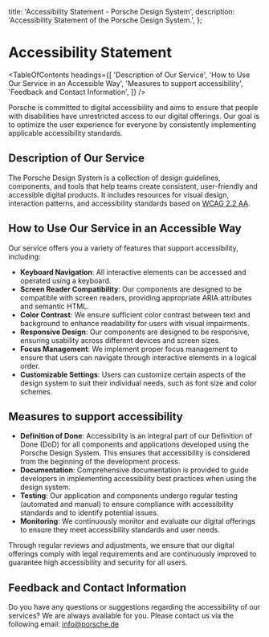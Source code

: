 
  title: 'Accessibility Statement - Porsche Design System',
  description: 'Accessibility Statement of the Porsche Design System.',
};

# Accessibility Statement

<TableOfContents
  headings={[
    'Description of Our Service',
    'How to Use Our Service in an Accessible Way',
    'Measures to support accessibility',
    'Feedback and Contact Information',
  ]}
/>

Porsche is committed to digital accessibility and aims to ensure that people with disabilities have unrestricted access
to our digital offerings. Our goal is to optimize the user experience for everyone by consistently implementing
applicable accessibility standards.

## Description of Our Service

The Porsche Design System is a collection of design guidelines, components, and tools that help teams create consistent,
user-friendly and accessible digital products. It includes resources for visual design, interaction patterns, and
accessibility standards based on [WCAG 2.2 AA](https://w3.org/WAI/standards-guidelines/wcag).

## How to Use Our Service in an Accessible Way

Our service offers you a variety of features that support accessibility, including:

- **Keyboard Navigation**: All interactive elements can be accessed and operated using a keyboard.
- **Screen Reader Compatibility**: Our components are designed to be compatible with screen readers, providing
  appropriate ARIA attributes and semantic HTML.
- **Color Contrast**: We ensure sufficient color contrast between text and background to enhance readability for users
  with visual impairments.
- **Responsive Design**: Our components are designed to be responsive, ensuring usability across different devices and
  screen sizes.
- **Focus Management**: We implement proper focus management to ensure that users can navigate through interactive
  elements in a logical order.
- **Customizable Settings**: Users can customize certain aspects of the design system to suit their individual needs,
  such as font size and color schemes.

## Measures to support accessibility

- **Definition of Done**: Accessibility is an integral part of our Definition of Done (DoD) for all components and
  applications developed using the Porsche Design System. This ensures that accessibility is considered from the
  beginning of the development process.
- **Documentation**: Comprehensive documentation is provided to guide developers in implementing accessibility best
  practices when using the design system.
- **Testing**: Our application and components undergo regular testing (automated and manual) to ensure compliance with
  accessibility standards and to identify potential issues.
- **Monitoring**: We continuously monitor and evaluate our digital offerings to ensure they meet accessibility standards
  and user needs.

Through regular reviews and adjustments, we ensure that our digital offerings comply with legal requirements and are
continuously improved to guarantee high accessibility and security for all users.

## Feedback and Contact Information

Do you have any questions or suggestions regarding the accessibility of our services? We are always available for you.
Please contact us via the following email: [info@porsche.de](mailto:info@porsche.de)
